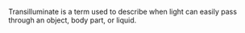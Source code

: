 {{Copy to Wiktionary}}

Transilluminate is a term used to describe when light can easily pass through an object, body part, or liquid.


{{stub}}